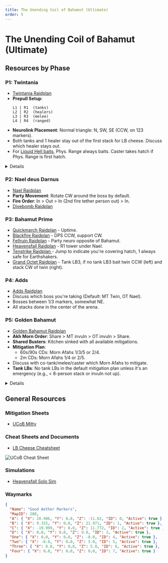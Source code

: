```yaml
---
title: The Unending Coil of Bahamut (Ultimate)
order: 5
---
```


# The Unending Coil of Bahamut (Ultimate)

<Banner
  src="/images/thumbnails/ultimate/ucob.avif"
  alt="The Unending Coil of Bahamut (Ultimate)"
/>

## Resources by Phase

### P1: Twintania

- [Twintania Raidplan](https://raidplan.io/plan/9WEG4AEGVdru3hyF)
- **Prepull Setup**:
  ```
  L1 | R1  (tanks)
  L2 | R2  (healers)
  L3 | R3  (melee)
  L4 | R4  (ranged)
  ```
- **Neurolink Placement**: Normal triangle: N, SW, SE (CCW, on 123 markers).
- Both tanks and 1 healer stay out of the first stack for LB cheese. Discuss which healer stays out.
- For [Liquid Hell baits](https://raidplan.io/plan/19yavfslOUU0l1Gp),
  Phys. Range always baits. Caster takes hatch if Phys. Range is first hatch.

<Details title="Stop baiting liquid hells on the party!! (guide)">
  <YouTube videoId="9DDTla_pbL0" />
</Details>

### P2: Nael deus Darnus

- [Nael Raidplan](https://raidplan.io/plan/DpoJr4oE_kGz_gRU)
- **Party Movement**: Rotate CW around the boss by default.
- **Fire Order**: In > Out > In (2nd fire tether person out) > In.
- [Divebomb Raidplan](https://raidplan.io/plan/vi2rSC6mwW_d_QJF)

### P3: Bahamut Prime

- [Quickmarch Raidplan](https://raidplan.io/plan/3zSKK0DXeJgCLadx) - Uptime.
- [Blackfire Raidplan](https://raidplan.io/plan/BJPnHRQMEsmOyapB) - DPS CCW, support CW.
- [Fellruin Raidplan](https://raidplan.io/plan/-83d6AilbZGqba3j) - Party neuro opposite of Bahamut.
- [Heavensfall Raidplan](https://raidplan.io/plan/NGpZ9S-3kiLsDzAY) - R1 tower under Nael.
- [Tenstrike Raidplan ](https://raidplan.io/plan/2wu2LOy8wKhG29Tr) - Jump to indicate you're covering hatch, 1 always safe for Earthshakers.
- [Grand Octet Raidplan](https://raidplan.io/plan/iunTUxGNwjAGF_7K) - Tank LB3, if no tank LB3 bait twin CCW (left) and stack CW of twin (right).

### P4: Adds

- [Adds Raidplan](https://raidplan.io/plan/AMEhnLbUmlTb7ij3)
- Discuss which boss you're taking (Default: MT Twin, OT Nael).
- Bosses between 1/3 markers, somewhat NE.
- All stacks done in the center of the arena.

### P5: Golden Bahamut

- [Golden Bahamut Raidplan](https://raidplan.io/plan/Y4WRFLhdHSQ7oLN_)
- **Akh Morn Order**: Share > MT invuln > OT invuln > Share.
- **Shared Busters**: Kitchen sinked with all available mitigations.
- **Mitigation Plan**:
  - 60s/90s CDs: Morn Afahs 1/3/5 or 2/4.
  - 2m CDs: Morn Afahs 1/4 or 2/5.
- Discuss with co-tank/melee/caster which Morn Afahs to mitigate.
- **Tank LBs**: No tank LBs in the default mitigation plan unless it's an emergency (e.g., < 8-person stack or invuln not up).

<Details title="UCOB How to mid dodge/uptime dodge exaflares like a BEAST">
  <YouTube videoId="ZbrTfoIxRdE" />
</Details>

## General Resources

### Mitigation Sheets

- [UCoB Mitty](https://tinyurl.com/ucobmitty)

### Cheat Sheets and Documents

- [LB Cheese Cheatsheet](https://imgur.com/a/FNTZDGV)

![UCoB Cheat Sheet](/images/ultimates/ucob/ucob_cheatsheet.jpg)

### Simulations

- [Heavensfall Solo Sim](https://drive.google.com/file/d/1eNgGqA4VAPT0f3wwt37n2UHqrOF4kfuI/view)

### Waymarks

```json
{
  "Name": "Good Aether Markers",
  "MapID": 280,
  "A": { "X": 20.986, "Y": 0.0, "Z": -11.02, "ID": 0, "Active": true },
  "B": { "X": 9.315, "Y": 0.0, "Z": 21.971, "ID": 1, "Active": true },
  "C": { "X": -19.999, "Y": 0.0, "Z": 11.772, "ID": 2, "Active": true },
  "D": { "X": 0.0, "Y": 0.0, "Z": 9.0, "ID": 3, "Active": true },
  "One": { "X": 0.0, "Y": 0.0, "Z": -8.0, "ID": 4, "Active": true },
  "Two": { "X": -8.0, "Y": 0.0, "Z": 5.0, "ID": 5, "Active": true },
  "Three": { "X": 8.0, "Y": 0.0, "Z": 5.0, "ID": 6, "Active": true },
  "Four": { "X": 0.0, "Y": 0.0, "Z": 0.0, "ID": 7, "Active": true }
}
```
